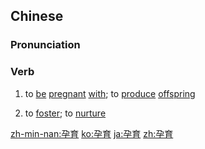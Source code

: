 ==Chinese==
{{zh-forms}}

===Pronunciation===
{{zh-pron
|m=yùnyù
|c=jan6 juk6
|mn=īn-io̍k
|ma=Zh-yùnyù.ogg
|cat=v
}}

===Verb===
{{zh-verb}}

# {{lb|zh|Advanced Mandarin|literary}} to [[be]] [[pregnant]] [[with]]; to [[produce]] [[offspring]]
# {{lb|zh|Advanced Mandarin|literary}} to [[foster]]; to [[nurture]]

[[zh-min-nan:孕育]]
[[ko:孕育]]
[[ja:孕育]]
[[zh:孕育]]